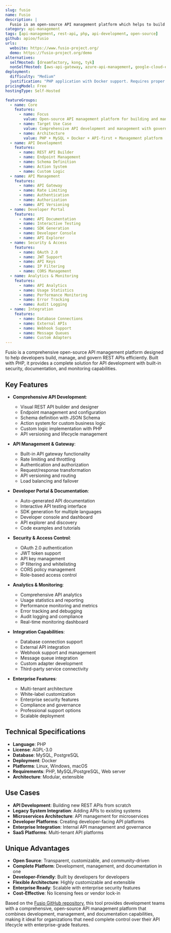 ```yaml
---
slug: fusio
name: Fusio
description: |
  Fusio is an open-source API management platform which helps to build and manage REST APIs. Built with PHP, it provides comprehensive API development, documentation, and management capabilities with a focus on developer productivity and API governance.
category: api-management
tags: [api-management, rest-api, php, api-development, open-source]
github: apioo/fusio
urls:
  website: https://www.fusio-project.org/
  demo: https://fusio-project.org/demo
alternatives:
  selfHosted: [dreamfactory, kong, tyk]
  nonSelfHosted: [aws-api-gateway, azure-api-management, google-cloud-endpoints]
deployment:
  difficulty: "Medium"
  justification: "PHP application with Docker support. Requires proper setup and configuration but provides comprehensive API management capabilities."
pricingModel: Free
hostingType: Self-Hosted

featureGroups:
  - name: Core
    features:
      - name: Focus
        value: Open-source API management platform for building and managing REST APIs
      - name: Target Use Case
        value: Comprehensive API development and management with governance
      - name: Architecture
        value: PHP + MySQL + Docker + API-first + Management platform
  - name: API Development
    features:
      - name: REST API Builder
      - name: Endpoint Management
      - name: Schema Definition
      - name: Action System
      - name: Custom Logic
  - name: API Management
    features:
      - name: API Gateway
      - name: Rate Limiting
      - name: Authentication
      - name: Authorization
      - name: API Versioning
  - name: Developer Portal
    features:
      - name: API Documentation
      - name: Interactive Testing
      - name: SDK Generation
      - name: Developer Console
      - name: API Explorer
  - name: Security & Access
    features:
      - name: OAuth 2.0
      - name: JWT Support
      - name: API Keys
      - name: IP Filtering
      - name: CORS Management
  - name: Analytics & Monitoring
    features:
      - name: API Analytics
      - name: Usage Statistics
      - name: Performance Monitoring
      - name: Error Tracking
      - name: Audit Logging
  - name: Integration
    features:
      - name: Database Connections
      - name: External APIs
      - name: Webhook Support
      - name: Message Queues
      - name: Custom Adapters
---
```


Fusio is a comprehensive open-source API management platform designed to help developers build, manage, and govern REST APIs efficiently. Built with PHP, it provides a complete solution for API development with built-in security, documentation, and monitoring capabilities.

## Key Features

- **Comprehensive API Development**:

  - Visual REST API builder and designer
  - Endpoint management and configuration
  - Schema definition with JSON Schema
  - Action system for custom business logic
  - Custom logic implementation with PHP
  - API versioning and lifecycle management

- **API Management & Gateway**:

  - Built-in API gateway functionality
  - Rate limiting and throttling
  - Authentication and authorization
  - Request/response transformation
  - API versioning and routing
  - Load balancing and failover

- **Developer Portal & Documentation**:

  - Auto-generated API documentation
  - Interactive API testing interface
  - SDK generation for multiple languages
  - Developer console and dashboard
  - API explorer and discovery
  - Code examples and tutorials

- **Security & Access Control**:

  - OAuth 2.0 authentication
  - JWT token support
  - API key management
  - IP filtering and whitelisting
  - CORS policy management
  - Role-based access control

- **Analytics & Monitoring**:

  - Comprehensive API analytics
  - Usage statistics and reporting
  - Performance monitoring and metrics
  - Error tracking and debugging
  - Audit logging and compliance
  - Real-time monitoring dashboard

- **Integration Capabilities**:

  - Database connection support
  - External API integration
  - Webhook support and management
  - Message queue integration
  - Custom adapter development
  - Third-party service connectivity

- **Enterprise Features**:
  - Multi-tenant architecture
  - White-label customization
  - Enterprise security features
  - Compliance and governance
  - Professional support options
  - Scalable deployment

## Technical Specifications

- **Language**: PHP
- **License**: AGPL-3.0
- **Database**: MySQL, PostgreSQL
- **Deployment**: Docker
- **Platforms**: Linux, Windows, macOS
- **Requirements**: PHP, MySQL/PostgreSQL, Web server
- **Architecture**: Modular, extensible

## Use Cases

- **API Development**: Building new REST APIs from scratch
- **Legacy System Integration**: Adding APIs to existing systems
- **Microservices Architecture**: API management for microservices
- **Developer Platforms**: Creating developer-facing API platforms
- **Enterprise Integration**: Internal API management and governance
- **SaaS Platforms**: Multi-tenant API platforms

## Unique Advantages

- **Open Source**: Transparent, customizable, and community-driven
- **Complete Platform**: Development, management, and documentation in one
- **Developer-Friendly**: Built by developers for developers
- **Flexible Architecture**: Highly customizable and extensible
- **Enterprise Ready**: Scalable with enterprise security features
- **Cost-Effective**: No licensing fees or vendor lock-in

Based on the [Fusio GitHub repository](https://github.com/apioo/fusio), this tool provides development teams with a comprehensive, open-source API management platform that combines development, management, and documentation capabilities, making it ideal for organizations that need complete control over their API lifecycle with enterprise-grade features.
